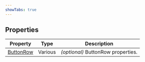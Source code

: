 ```yaml
---
showTabs: true
---
```


## Properties

| Property                                                        | Type    | Description                        |
| --------------------------------------------------------------- | ------- | ---------------------------------- |
| [ButtonRow](/uilib/extensions/forms/Form/ButtonRow/properties/) | Various | _(optional)_ ButtonRow properties. |
